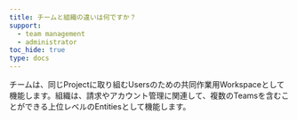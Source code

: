 ```yaml
---
title: チームと組織の違いは何ですか？
support:
  - team management
  - administrator
toc_hide: true
type: docs
---
```

チームは、同じProjectに取り組むUsersのための共同作業用Workspaceとして機能します。組織は、請求やアカウント管理に関連して、複数のTeamsを含むことができる上位レベルのEntitiesとして機能します。